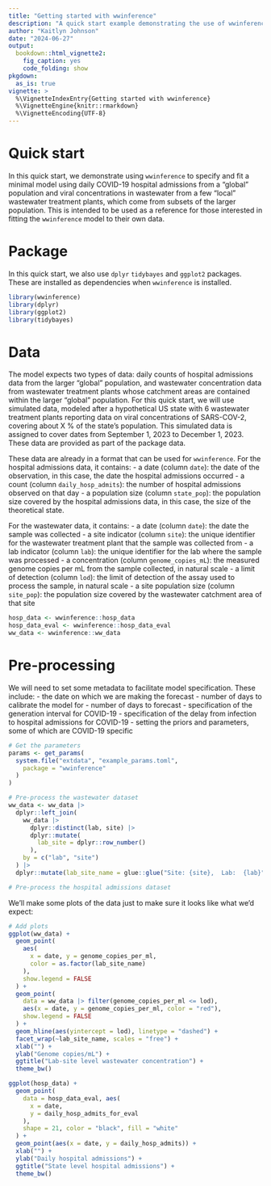 ```yaml
---
title: "Getting started with wwinference"
description: "A quick start example demonstrating the use of wwinference to jointly fit wastewater and hospital admissions data"
author: "Kaitlyn Johnson"
date: "2024-06-27"
output:
  bookdown::html_vignette2:
    fig_caption: yes
    code_folding: show
pkgdown:
  as_is: true
vignette: >
  %\VignetteIndexEntry{Getting started with wwinference}
  %\VignetteEngine{knitr::rmarkdown}
  %\VignetteEncoding{UTF-8}
---
```


# Quick start

In this quick start, we demonstrate using `wwinference` to specify and fit a
minimal model using daily COVID-19 hospital admissions from a "global" population and
viral concentrations in wastewater from a few "local" wastewater treatment plants,
which come from subsets of the larger population.
This is intended to be used as a reference for those
interested in fitting the `wwinference` model to their own data.

# Package

In this quick start, we also use `dplyr` `tidybayes` and `ggplot2` packages.
These are installed as dependencies when `wwinference` is installed.

```r
library(wwinference)
library(dplyr)
library(ggplot2)
library(tidybayes)
```

# Data

The model expects two types of data: daily counts of hospital admissions data
from the larger "global" population, and wastewater concentration
data from wastewater treatment plants whose catchment areas are contained within
the larger "global" population. For this quick start, we will use
simulated data, modeled after a hypothetical US state with 6 wastewater treatment
plants reporting data on viral concentrations of SARS-COV-2, covering about X %
of the state's population. This simulated data is assigned to cover dates
from September 1, 2023 to December 1, 2023. These data are provided as part
of the package data.

These data are already in a format that can be used for `wwinference`. For the
hospital admissions data, it contains:
- a date (column `date`): the date of the observation, in this case, the date
the hospital admissions occurred
- a count (column `daily_hosp_admits`): the number of hospital admissions observed on that day
- a population size (column `state_pop`): the population size covered
by the hospital admissions data, in this case, the size of the theoretical state.

For the wastewater data, it contains:
- a date (column `date`): the date the sample was collected
- a site indicator (column `site`): the unique identifier for the wastewater treatment plant
that the sample was collected from
- a lab indicator (column `lab`): the unique identifier for the lab where the sample was processed
- a concentration (column `genome_copies_mL`): the measured genome copies per mL from
the sample collected, in natural scale
- a limit of detection (column `lod`): the limit of detection of the assay used to
process the sample, in natural scale
- a site population size (column `site_pop`): the population size covered by the
wastewater catchment area of that site

```r
hosp_data <- wwinference::hosp_data
hosp_data_eval <- wwinference::hosp_data_eval
ww_data <- wwinference::ww_data
```

# Pre-processing
We will need to set some metadata to facilitate model specification. These include:
- the date on which we are making the forecast
- number of days to calibrate the model for
- number of days to forecast
- specification of the generation interval for COVID-19
- specification of the delay from infection to hospital admissions for COVID-19
- setting the priors and parameters, some of which are COVID-19 specific
```r
# Get the parameters
params <- get_params(
  system.file("extdata", "example_params.toml",
    package = "wwinference"
  )
)

# Pre-process the wastewater dataset
ww_data <- ww_data |>
  dplyr::left_join(
    ww_data |>
      dplyr::distinct(lab, site) |>
      dplyr::mutate(
        lab_site = dplyr::row_number()
      ),
    by = c("lab", "site")
  ) |>
  dplyr::mutate(lab_site_name = glue::glue("Site: {site},  Lab:  {lab}"))

# Pre-process the hospital admissions dataset
```

We'll make some plots of the data just to make sure it looks like what we'd expect:

```r
# Add plots
ggplot(ww_data) +
  geom_point(
    aes(
      x = date, y = genome_copies_per_ml,
      color = as.factor(lab_site_name)
    ),
    show.legend = FALSE
  ) +
  geom_point(
    data = ww_data |> filter(genome_copies_per_ml <= lod),
    aes(x = date, y = genome_copies_per_ml, color = "red"),
    show.legend = FALSE
  ) +
  geom_hline(aes(yintercept = lod), linetype = "dashed") +
  facet_wrap(~lab_site_name, scales = "free") +
  xlab("") +
  ylab("Genome copies/mL") +
  ggtitle("Lab-site level wastewater concentration") +
  theme_bw()

ggplot(hosp_data) +
  geom_point(
    data = hosp_data_eval, aes(
      x = date,
      y = daily_hosp_admits_for_eval
    ),
    shape = 21, color = "black", fill = "white"
  ) +
  geom_point(aes(x = date, y = daily_hosp_admits)) +
  xlab("") +
  ylab("Daily hospital admissions") +
  ggtitle("State level hospital admissions") +
  theme_bw()
```
